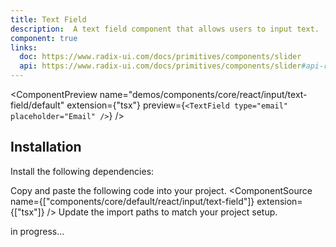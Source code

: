```yaml
---
title: Text Field
description:  A text field component that allows users to input text.
component: true
links:
  doc: https://www.radix-ui.com/docs/primitives/components/slider
  api: https://www.radix-ui.com/docs/primitives/components/slider#api-reference
---
```


<ComponentPreview
  name="demos/components/core/react/input/text-field/default"
  extension={"tsx"}
  preview={`<TextField type="email" placeholder="Email" />`}
/>

## Installation

<Steps>
<Step>Install the following dependencies:</Step>

  <Step>Copy and paste the following code into your project.</Step>
  <ComponentSource  name={["components/core/default/react/input/text-field"]} extension={["tsx"]} />
  <Step>Update the import paths to match your project setup.</Step>

</Steps>

in progress...

